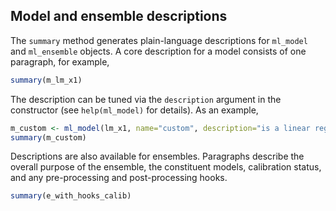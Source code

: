 ## Model and ensemble descriptions

The `summary` method generates plain-language descriptions for `ml_model` and
`ml_ensemble` objects. A core description for a model consists of one
paragraph, for example,

```r
summary(m_lm_x1)
```
The description can be tuned via the `description` argument in the
constructor (see `help(ml_model)` for details). As an example,

```r
m_custom <- ml_model(lm_x1, name="custom", description="is a linear regression")
summary(m_custom)
```

Descriptions are also available for ensembles. Paragraphs describe the overall
purpose of the ensemble, the constituent models, calibration status, and any
pre-processing and post-processing hooks.

```r
summary(e_with_hooks_calib)
```

